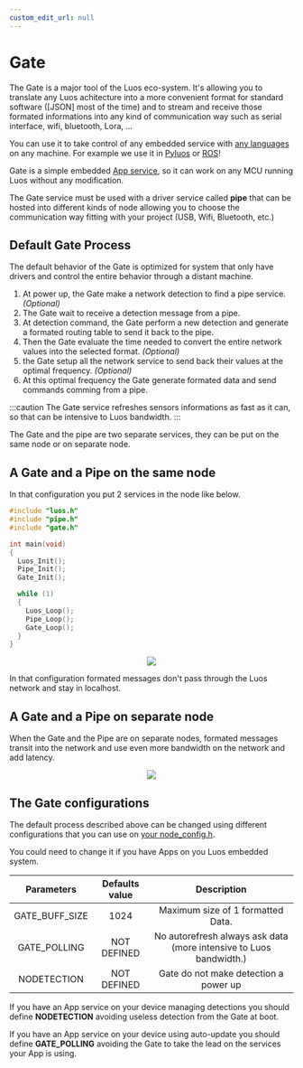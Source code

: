 ```yaml
---
custom_edit_url: null
---
```



# Gate

The Gate is a major tool of the Luos eco-system. It's allowing you to translate any Luos achitecture into a more convenient format for standard software ([JSON] most of the time) and to stream and receive those formated informations into any kind of communication way such as serial interface, wifi, bluetooth, Lora, ...

You can use it to take control of any embedded service with [any languages](/docs/api/list) on any machine. For example we use it in [Pyluos](/docs/tools/pyluos) or [ROS](/docs/tools/ros)!

Gate is a simple embedded [App service](../luos-technology/services/service-api#apps-guidelines), so it can work on any MCU running Luos without any modification.

The Gate service must be used with a driver service called **pipe** that can be hosted into different kinds of <Tooltip def={customFields.node_def}>node</Tooltip> allowing you to choose the communication way fitting with your project (USB, Wifi, Bluetooth, etc.)

## Default Gate Process

The default behavior of the Gate is optimized for system that only have drivers and control the entire behavior through a distant machine.

1.  At power up, the Gate make a network detection to find a pipe service. _(Optional)_
2.  The Gate wait to receive a detection message from a pipe.
3.  At detection command, the Gate perform a new detection and generate a formated routing table to send it back to the pipe.
4.  Then the Gate evaluate the time needed to convert the entire network values into the selected format. _(Optional)_
5.  the Gate setup all the network service to send back their values at the optimal frequency. _(Optional)_
6.  At this optimal frequency the Gate generate formated data and send commands comming from a pipe.

:::caution
The Gate service refreshes sensors informations as fast as it can, so that can be intensive to Luos bandwidth.
:::

The Gate and the pipe are two separate services, they can be put on the same node or on separate node.

## A Gate and a Pipe on the same node

In that configuration you put 2 services in the node like below.

```c
#include "luos.h"
#include "pipe.h"
#include "gate.h"

int main(void)
{
  Luos_Init();
  Pipe_Init();
  Gate_Init();

  while (1)
  {
    Luos_Loop();
    Pipe_Loop();
    Gate_Loop();
  }
}
```

<div align="center">
  <Image src="/img/gate_pipe.svg" darkSrc="/img/gate_pipe_dark.svg" />
</div>

In that configuration formated messages don't pass through the Luos network and stay in localhost.

## A Gate and a Pipe on separate node

When the Gate and the Pipe are on separate nodes, formated messages transit into the network and use even more bandwidth on the network and add latency.

<div align="center">
  <Image
    src="/img/gate_pipe_separate.svg"
    darkSrc="/img/gate_pipe_separate-dark.svg"
  />
</div>

## The Gate configurations

The default process described above can be changed using different configurations that you can use on [your node_config.h](/docs/luos-technology/basics/orga#configuration).

You could need to change it if you have Apps on you Luos embedded system.

|   Parameters   | Defaults value |                            Description                             |
| :------------: | :------------: | :----------------------------------------------------------------: |
| GATE_BUFF_SIZE |      1024      |                 Maximum size of 1 formatted Data.                  |
|  GATE_POLLING  |  NOT DEFINED   | No autorefresh always ask data (more intensive to Luos bandwidth.) |
|  NODETECTION   |  NOT DEFINED   |               Gate do not make detection a power up                |

If you have an App service on your device managing detections you should define **NODETECTION** avoiding useless detection from the Gate at boot.

If you have an App service on your device using auto-update you should define **GATE_POLLING** avoiding the Gate to take the lead on the services your App is using.
